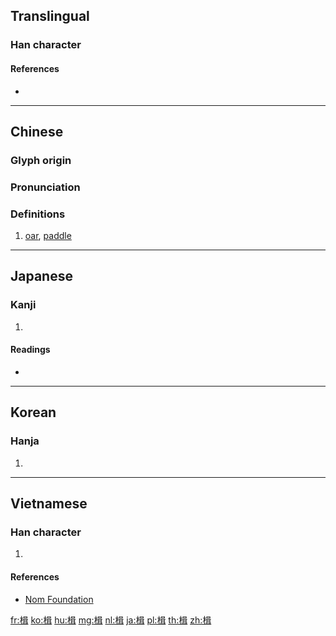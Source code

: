 ==Translingual==

===Han character===
{{Han char|rn=75|rad=木|as=09|sn=13|four=46941|canj=DRSJ|ids=⿰木咠}}

====References====
* {{Han ref|kx=0541.030|dkj=15168|dj=0928.120|hdz=21249.010|uh=696B|ud=26987|bh=B7AA|bd=47018}}

----

==Chinese==
{{zh-forms}}

===Glyph origin===
{{Han etym}}

===Pronunciation===
{{zh-pron
|m=jí
|c=zip3,zip6
|mc=y
|oc=y
|ma=
|cat=n
}}

===Definitions===
{{zh-hanzi}}

# [[oar]], [[paddle]]

----

==Japanese==

===Kanji===
{{ja-kanji|grade=|rs=木09}}

# {{defn|lang=ja|sort=木09}}

====Readings====
* {{ja-readings|on=[[しゅう]] (shū), [[しょう]] (shō)|kun=[[かじ]] (kaji)}}

----

==Korean==

===Hanja===
{{ko-hanja|hangeul=[[즙]], [[접]]|eumhun=|rv=jeup, jeop|mr=chŭp, chŏp|y=cup, cep}}

# {{defn|lang=ko|sort=木09}}

----

==Vietnamese==

===Han character===
{{vi-readings|rs=木09| hanviet = tiếp}}

# {{defn|lang=vi|sort=木09}}

====References====
*[http://nomfoundation.org/common/nom_details.php?codepoint=696b Nom Foundation]

[[fr:楫]]
[[ko:楫]]
[[hu:楫]]
[[mg:楫]]
[[nl:楫]]
[[ja:楫]]
[[pl:楫]]
[[th:楫]]
[[zh:楫]]